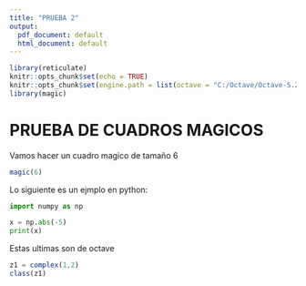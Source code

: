 ```yaml
---
title: "PRUEBA 2"
output:
  pdf_document: default
  html_document: default
---
```


```r
library(reticulate)
knitr::opts_chunk$set(echo = TRUE)
knitr::opts_chunk$set(engine.path = list(octave = "C:/Octave/Octave-5.2.0/mingw32/bin/octave-cli-5.2.0.exe"))
library(magic)
```

# PRUEBA DE CUADROS MAGICOS
Vamos hacer un cuadro magico de tamaño 6
```r
magic(6)
```
Lo siguiente es un ejmplo en python:
```python
import numpy as np

x = np.abs(-5)
print(x)
```

Estas ultimas son de octave
```octave

z1 = complex(1,2)
class(z1)

```



